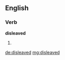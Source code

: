 ==English==

===Verb===
'''disleaved'''

# {{past of|[[disleave]]}}

[[de:disleaved]]
[[mg:disleaved]]